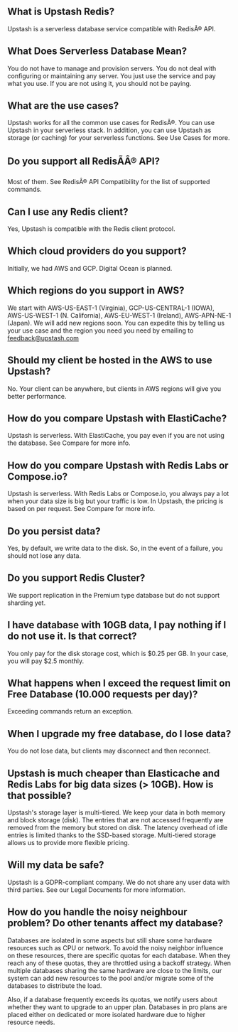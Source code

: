 ## What is Upstash Redis?

Upstash is a serverless database service compatible with RedisÂ® API.

## What Does Serverless Database Mean?

You do not have to manage and provision servers. You do not deal with
configuring or maintaining any server. You just use the service and pay what you
use. If you are not using it, you should not be paying.

## What are the use cases?

Upstash works for all the common use cases for RedisÂ®. You can use Upstash in
your serverless stack. In addition, you can use Upstash as storage (or caching)
for your serverless functions. See Use Cases for more.

## Do you support all RedisÃÂ® API?

Most of them. See RedisÂ® API Compatibility for the list of supported commands.

## Can I use any Redis client?

Yes, Upstash is compatible with the Redis client protocol.

## Which cloud providers do you support?

Initially, we had AWS and GCP. Digital Ocean is planned.

## Which regions do you support in AWS?

We start with AWS-US-EAST-1 (Virginia), GCP-US-CENTRAL-1 (IOWA), AWS-US-WEST-1
(N. California), AWS-EU-WEST-1 (Ireland), AWS-APN-NE-1 (Japan). We will add new
regions soon. You can expedite this by telling us your use case and the region you need
you need by emailing to feedback@upstash.com

## Should my client be hosted in the AWS to use Upstash?

No. Your client can be anywhere, but clients in AWS regions will give you
better performance.

## How do you compare Upstash with ElastiCache?

Upstash is serverless. With ElastiCache, you pay even if you are not using the
database. See Compare for more info.

## How do you compare Upstash with Redis Labs or Compose.io?

Upstash is serverless. With Redis Labs or Compose.io, you always pay a lot when
your data size is big but your traffic is low. In Upstash, the pricing is based
on per request. See Compare for more info.

## Do you persist data?

Yes, by default, we write data to the disk. So, in the event of a failure, you should
not lose any data.

## Do you support Redis Cluster?

We support replication in the Premium type database but do not support sharding yet.

## I have database with 10GB data, I pay nothing if I do not use it. Is that correct?

You only pay for the disk storage cost, which is $0.25 per GB. In your case, you
will pay $2.5 monthly.

## What happens when I exceed the request limit on Free Database (10.000 requests per day)?

Exceeding commands return an exception.

## When I upgrade my free database, do I lose data?

You do not lose data, but clients may disconnect and then reconnect.

## Upstash is much cheaper than Elasticache and Redis Labs for big data sizes (> 10GB). How is that possible?

Upstash's storage layer is multi-tiered. We keep your data in both memory and
block storage (disk). The entries that are not accessed frequently are removed
from the memory but stored on disk. The latency overhead of idle entries is limited
thanks to the SSD-based storage. Multi-tiered storage allows us to provide more
flexible pricing.

## Will my data be safe?

Upstash is a GDPR-compliant company. We do not share any user data with third
parties. See our Legal Documents for more information.

## How do you handle the noisy neighbour problem? Do other tenants affect my database?

Databases are isolated in some aspects but still share some hardware resources
such as CPU or network. To avoid the noisy neighbor influence on these resources,
there are specific quotas for each database. When they reach any of these quotas,
they are throttled using a backoff strategy. When multiple databases sharing the
same hardware are close to the limits, our system can add new resources to the
pool and/or migrate some of the databases to distribute the load.

Also, if a database frequently exceeds its quotas, we notify users about
whether they want to upgrade to an upper plan. Databases in pro plans are placed
either on dedicated or more isolated hardware due to higher resource needs.